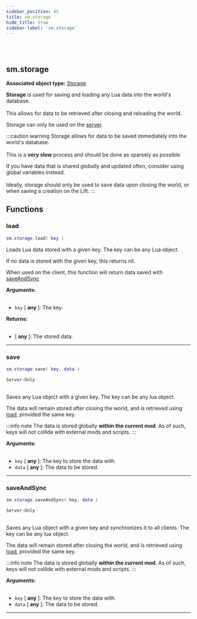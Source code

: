 ```yaml
---
sidebar_position: 45
title: sm.storage
hide_title: true
sidebar-label: 'sm.storage'
---
```


<br></br>

## sm.storage

**Associated object type:** [Storage](/docs/lua/game_script_env/userdata/Storage)

<strong>Storage</strong> is used for saving and loading any Lua data into the world's database. <br></br>
This allows for data to be retrieved after closing and reloading the world.

Storage can only be used on the [server](/docs/#server).

:::caution warning
Storage allows for data to be saved immediately into the world's database. <br></br>
This is a <strong>very slow</strong> process and should be done as sparsely as possible.

If you have data that is shared globally and updated often, consider using global variables instead. <br></br>
Ideally, storage should only be used to save data upon closing the world, or when saving a creation on the Lift.
:::

## Functions

### load

```lua
sm.storage.load( key )
```

Loads Lua data stored with a given key. The key can be any Lua object.

If no data is stored with the given key, this returns nil.

When used on the client, this function will return data saved with [saveAndSync](#saveandsync)

<strong>Arguments:</strong> <br></br>

- <code>key</code> [<strong> any </strong>]: The key.

<strong>Returns:</strong> <br></br>

- [<strong> any </strong>]: The stored data.

---

### save

```lua
sm.storage.save( key, data )
```
<code>Server-Only</code> <br></br>

Saves any Lua object with a given key. The key can be any lua object.

The data will remain stored after closing the world, and is retrieved using [load](#load), provided the same key.

:::info note
The data is stored globally <strong>within the current mod</strong>. As of such, keys will not collide with external mods and scripts.
:::

<strong>Arguments:</strong> <br></br>

- <code>key</code> [<strong> any </strong>]: The key to store the data with.
- <code>data</code> [<strong> any </strong>]: The data to be stored.

---

### saveAndSync

```lua
sm.storage.saveAndSync( key, data )
```
<code>Server-Only</code> <br></br>

Saves any Lua object with a given key and synchronizes it to all clients. The key can be any lua object.

The data will remain stored after closing the world, and is retrieved using [load](#load), provided the same key.

:::info note
The data is stored globally <strong>within the current mod</strong>. As of such, keys will not collide with external mods and scripts.
:::

<strong>Arguments:</strong> <br></br>

- <code>key</code> [<strong> any </strong>]: The key to store the data with.
- <code>data</code> [<strong> any </strong>]: The data to be stored.

---

